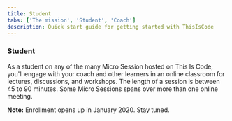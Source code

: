 ```yaml
---
title: Student
tabs: ['The mission', 'Student', 'Coach']
description: Quick start guide for getting started with ThisIsCode
---
```



### Student

As a student on any of the many Micro Session hosted on This Is Code, 
you'll engage with your coach and other learners in an online classroom for lectures, 
discussions, and workshops. The length of a session is between 45 to 90 minutes. 
Some Micro Sessions spans over more than one online meeting.

**Note:** Enrollment opens up in January 2020. Stay tuned.

<Courses />


